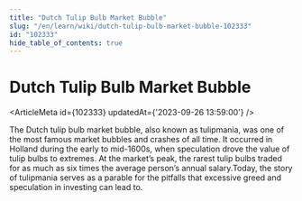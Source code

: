 ```yaml
---
title: "Dutch Tulip Bulb Market Bubble"
slug: "/en/learn/wiki/dutch-tulip-bulb-market-bubble-102333"
id: "102333"
hide_table_of_contents: true
---
```



# Dutch Tulip Bulb Market Bubble

<ArticleMeta id={102333} updatedAt={'2023-09-26 13:59:00'} />
<div className='border-solid border-b border-t-0 my-4 border-[var(--ifm-color-gray-300)]' />

The Dutch tulip bulb market bubble, also known as tulipmania, was one of the most famous market bubbles and crashes of all time. It occurred in Holland during the early to mid-1600s, when speculation drove the value of tulip bulbs to extremes. At the market’s peak, the rarest tulip bulbs traded for as much as six times the average person’s annual salary.Today, the story of tulipmania serves as a parable for the pitfalls that excessive greed and speculation in investing can lead to.
